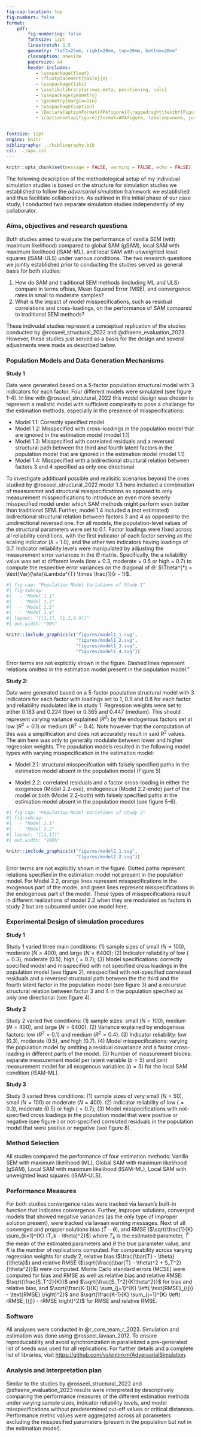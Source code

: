 ```yaml
---
fig-cap-location: top
fig-numbers: false
format:
    pdf:
        fig-numbering: false
        fontsize: 12pt
        linestretch: 1.5
        geometry: "left=25mm, right=20mm, top=20mm, bottom=20mm"
        classoption: oneside
        papersize: a4
        header-includes:
           - \usepackage{float}
           - \floatplacement{table}{H}
           - \usepackage{tikz}
           - \usetikzlibrary{arrows.meta, positioning, calc}
           - \usepackage{geometry}
           - \geometry{margin=1in}
           - \usepackage{caption}
           - \DeclareCaptionFormat{APAfigure}{\raggedright\textbf{Figure~\thefigure.}\\[1.5\baselineskip]\textit{#3}}
           - \captionsetup[figure]{format=APAfigure, labelsep=none, justification=raggedright}
          

fontsize: 12pt
engine: knitr
bibliography: ../bibliography.bib
csl: ../apa.csl
---
```


```r
knitr::opts_chunk$set(message = FALSE, warning = FALSE, echo = FALSE)
```

The following description of the methodological setup of my individual simulation studies is based on the structure for simulation studies we established to follow the *adversarial simulation* framework we established and thus facilitate collaboration. As outlined in this initial phase of our case study, I conducted two separate simulation studies independently of my collaborator.

### Aims, objectives and research questions

Both studies aimed to evaluate the performance of vanilla SEM (with maximum likelihood) compared to global SAM (gSAM), local SAM with maximum likelihood (lSAM-ML), and local SAM with unweighted least squares (lSAM-ULS) under various conditions. The two research questions we jointly established prior to conducting the studies served as general basis for both studies:

1. How do SAM and traditional SEM methods (including ML and ULS) compare in terms ofbias, Mean Squared Error (MSE), and convergence rates in small to moderate samples?
2. What is the impact of model misspecifications, such as residual correlations and cross-loadings, on the performance of SAM compared to traditional SEM methods?

These indivudal studies represent a conceptual replication of the studies conducted by @rosseel_structural_2022 and @dhaene_evaluation_2023. However, these studies just served as a basis for the design and several adjustments were made as described below.

### Population Models and Data Generation Mechanisms

**Study 1**

Data were generated based on a 5-factor population structural model with 3 indicators for each factor. Four different models were simulated (see figure 1-4). In line with @rosseel_structural_2022 this model design was chosen to represent a realistic model with sufficient complexity to pose a challange for the estimation methods, especially in the presence of misspecifications:

-   Model 1.1: Correctly specified model.
-   Model 1.2: Misspecified with cross-loadings in the population model that are ignored in the estimation model (model 1.1)
-   Model 1.3: Misspecified with correlated residuals and a reversed structural path between the third and fourth latent factors in the population model that are ignored in the estimation model (model 1.1)
-   Model 1.4: Misspecified with a bidirectional structural relation between factors 3 and 4 specified as only one directional

To investigate additioanl possible and realisitic scenarios beyond the ones studied by @rosseel_structural_2022  model 1.3 here included a combination of measuremnt and structural misspecifications as opposed to only measurement misspecifications to introduce an even more severly misspecified model under which SAM methods might perform even better than traditional SEM. Further, model 1.4 included a (not estimated) bidirectional structural relation between factors 3 and 4 as opposed to the unidirectional reversed one. For all models, the population-level values of the structural parameters were set to 0.1. Factor loadings were fixed across all reliability conditions, with the first indicator of each factor serving as the scaling indicator ($\lambda$ = 1.0), and the other two indicators having loadings of 0.7. Indicator reliability levels were manipulated by adjusting the measurement error variances in the $\Theta$ matrix. Specifically, the a reliability value was set at different levels (low = 0.3, moderate = 0.5 or high = 0.7) to compute the respective error variances on the diagonal of $\Theta$: $\Theta^{*} = \text{Var}(\eta)\Lambda^{T} \times \frac{1}{r - 1}$.

:::{fig-study1-models}
```r
#| fig-cap: "Population Model Variations of Study 1"
#| fig-subcap:
#|   - "Model 1.1"
#|   - "Model 1.2"
#|   - "Model 1.3"
#|   - "Model 1.4"
#| layout: "[[1,1], [1.2,0.9]]"
#| out.width: "90%"

knitr::include_graphics(c("figures/model1_1.svg", 
                          "figures/model1_2.svg", 
                          "figures/model1_3.svg", 
                          "figures/model1_4.svg"))
```

::: {fig-note}
\raggedright \textit{Note.} Error terms are not explicitly shown in the figure. Dashed lines represent relations omitted in the estimation model present in the population model."
:::
:::

**Study 2:**

Data were generated based on a 5-factor population structural model with 3 indicators for each factor with loadings set to 1, 0.9 and 0.8 for each factor and reliability modulated like in study 1. Regression weights were set to either 0.183 and 0.224 (low) or 0.365 and 0.447 (medium). This should represent varying variance explained ($R^2$) by the endogenous factors set at low ($R^2 = 0.1$) or medium ($R^2 = 0.4$). Note however that the computation of this was a simplification and does not accurately result in said $R^2$ values. The aim here was only to generally modulate between lower and higher regression weights. The population models resulted in the following model types with varying misspecification in the estimation model:

-   Model 2.1: structural misspecifcation with falsely specified paths in the estimation model absent in the population model (Figure 5)

-   Model 2.2: correlated residuals and a factor cross-loading in either the exogenous (Model 2.2-exo), endogenous (Model 2.2-endo) part of the model or both (Model 2.2-both) with falsely specified paths in the estimation model absent in the population model (see figure 5-6).

::: {fig-study2-models}
```r
#| fig-cap: "Population Model Variations of Study 2"
#| fig-subcap:
#|   - "Model 2.1"
#|   - "Model 2.2"
#| layout: "[[1,1]]"
#| out.width: "100%"

knitr::include_graphics(c("figures/model2_1.svg", 
                          "figures/model2_2.svg"))
```

::: {fig-note} 
\raggedright \textit{Note.} Error terms are not explicitly shown in the figure. Dotted paths represent relations specified in the estimation model not present in the population model. For Model 2.2, orange lines represent misspecifications in the exogenous part of the model, and green lines represent misspecifications in the endogenous part of the model. These types of misspecifications result in different realizations of model 2.2 when they are modulated as factors in study 2 but are subsumed under one model here.
:::
:::

### Experimental Design of simulation procedures

**Study 1**

Study 1 varied three main conditions: (1) sample sizes of small ($N = 100$), moderate ($N = 400$), and large ($N = 6400$); (2) Indicator reliability of low ($= 0.3$), moderate ($0.5$), high ($= 0.7$); (3) Model specifications: correctly specified model and misspecified with not specified cross loadings in the population model (see figure 2), misspecified with not-specified correlated residuals and a reversed structural path between the the third and the fourth latent factor in the population model (see figure 3) and a recursive structural relation between factor 3 and 4 in the population specified as only one directional (see figure 4).

**Study 2**

Study 2 varied five conditions: (1) sample sizes: small ($N = 100$), medium ($N = 400$), and large ($N = 6400$). (2) Variance explained by endogenous factors: low ($R^2 = 0.1$) and medium ($R^2 = 0.4$). (3) Indicator reliability: low ($0.3$), moderate ($0.5$), and high ($0.7$). (4) Model misspecifications: varying the population model by omitting a residual covariance and a factor cross-loading in different parts of the model. (5) Number of measurement blocks: separate measurement model per latent variable ($b = 5$) and joint measurement model for all exogenous variables ($b = 3$) for the local SAM condition (lSAM-ML).

**Study 3**

Study 3 varied three conditions: (1) sample sizes of very small ($N = 50$), small ($N = 100$) or moderate ($N = 400$). (2) Indicator reliability of low ($= 0.3$), moderate ($0.5$) or high ($= 0.7$); (3) Model misspecifications with not-specified cross loadings in the population model that were positive or negative (see figure ) or not-specified correlated residuals in the population model that were postive or negative (see figure 8).

### Method Selection

All studies compared the performance of four estimation methods: Vanilla SEM with maximum likelihood (ML), Global SAM with maximum likelihood (gSAM), Local SAM with maximum likelihood (lSAM-ML), Local SAM with unweighted least squares (lSAM-ULS).

### Performance Measures

For both studies convergence rates were tracked via lavaan's built-in function that indicates convergence. Further, improper solutions, converged models that showed negative variances (as the only type of improper solution present), were tracked via lavaan warning messages. Next of all converged and propper solutions bias ($\bar{T} - \theta$), and RMSE ($\sqrt{\frac{1}{K} \sum_{k=1}^{K} (T_k - \theta)^2}$) where $T_k$ is the estimated parameter, $\bar{T}$ the mean of the estimated parameters and $\theta$ the true parameter value, and $K$ is the number of replications computed. For comparability across varying regression weights for study 2, relative bias ($\frac{\bar{T} - \theta}{\theta}$) and relative RMSE ($\sqrt{\frac{(\bar{T} - \theta)^2 + S_T^2}{\theta^2}}$) were computed. Monte Carlo standard errors (MCSE) were computed for bias and RMSE as well as relative bias and relative RMSE: $\sqrt{\frac{S_T^2}{K}}$ and $\sqrt{\frac{S_T^2}{K\theta^2}}$ for bias and relative bias, and $\sqrt{\frac{K-1}{K} \sum_{j=1}^{K} \left( \text{RMSE}_{(j)} - \text{RMSE} \right)^2}$ and $\sqrt{\frac{K-1}{K} \sum_{j=1}^{K} \left( rRMSE_{(j)} - rRMSE \right)^2}$ for RMSE and relative RMSE.

### Software

All analyses were conducted in @r_core_team_r_2023. Simulation and estimation was done using @rosseel_lavaan_2012. To ensure reproducability and avoid synchronization in parallelized a pre-generated list of seeds was used for all replications. For further details and a complete list of libraries, visit <https://github.com/valentinkm/AdversarialSimulation>.

### Analysis and Interpretation plan

Similar to the studies by @rosseel_structural_2022 and @dhaene_evaluation_2023 results were interpreted by descriptively comparing the performance measures of the different estimation methods under varying sample sizes, indicator reliability levels, and model misspecifications without predetermined cut-off values or critical distances. Performance metric values were aggregated across all parameters excluding the misspecified parameters (present in the population but not in the estimation model).